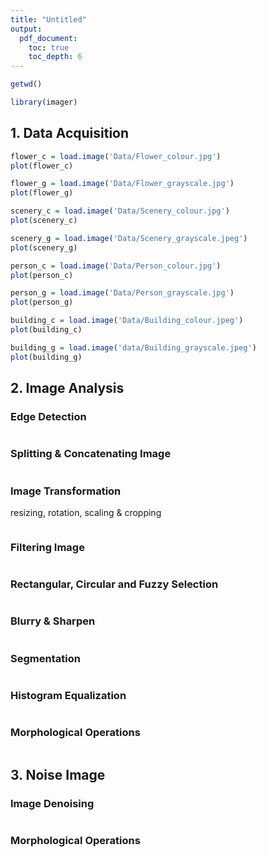 ```yaml
---
title: "Untitled"
output: 
  pdf_document:
    toc: true
    toc_depth: 6
---
```


```r
getwd()
```

```r
library(imager)
```

## 1. Data Acquisition

```r
flower_c = load.image('Data/Flower_colour.jpg')
plot(flower_c)
```

```r
flower_g = load.image('Data/Flower_grayscale.jpg')
plot(flower_g)
```

```r
scenery_c = load.image('Data/Scenery_colour.jpg')
plot(scenery_c)
```

```r
scenery_g = load.image('Data/Scenery_grayscale.jpeg')
plot(scenery_g)
```

```r
person_c = load.image('Data/Person_colour.jpg')
plot(person_c)
```

```r
person_g = load.image('Data/Person_grayscale.jpg')
plot(person_g)
```

```r
building_c = load.image('Data/Building_colour.jpeg')
plot(building_c)
```

```r
building_g = load.image('data/Building_grayscale.jpeg')
plot(building_g)
```

## 2. Image Analysis

### Edge Detection

```r

```

### Splitting & Concatenating Image

```r

```

### Image Transformation

resizing, rotation, scaling & cropping

```r

```

### Filtering Image

```r

```

### Rectangular, Circular and Fuzzy Selection

```r

```

### Blurry & Sharpen

```r

```

### Segmentation

```r

```

### Histogram Equalization

```r

```

### Morphological Operations

```r

```

## 3. Noise Image

### Image Denoising

```r

```

### Morphological Operations

```r

```
